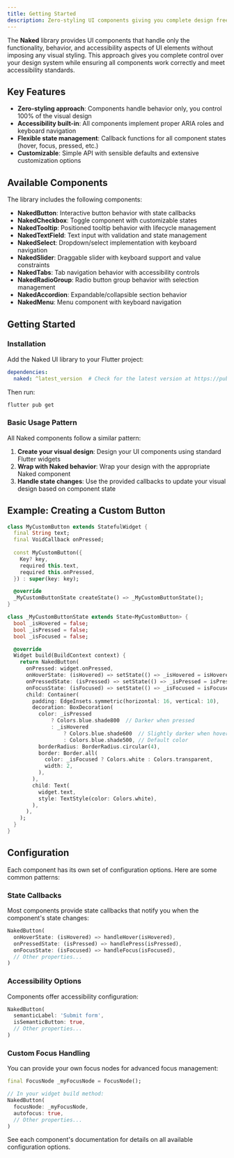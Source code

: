 ```yaml
---
title: Getting Started
description: Zero-styling UI components giving you complete design freedom
---
```


The **Naked** library provides UI components that handle only the functionality, behavior, and accessibility aspects of UI elements without imposing any visual styling. This approach gives you complete control over your design system while ensuring all components work correctly and meet accessibility standards.

## Key Features

- **Zero-styling approach**: Components handle behavior only, you control 100% of the visual design
- **Accessibility built-in**: All components implement proper ARIA roles and keyboard navigation
- **Flexible state management**: Callback functions for all component states (hover, focus, pressed, etc.)
- **Customizable**: Simple API with sensible defaults and extensive customization options

## Available Components

The library includes the following components:

- **NakedButton**: Interactive button behavior with state callbacks
- **NakedCheckbox**: Toggle component with customizable states
- **NakedTooltip**: Positioned tooltip behavior with lifecycle management
- **NakedTextField**: Text input with validation and state management
- **NakedSelect**: Dropdown/select implementation with keyboard navigation
- **NakedSlider**: Draggable slider with keyboard support and value constraints
- **NakedTabs**: Tab navigation behavior with accessibility controls
- **NakedRadioGroup**: Radio button group behavior with selection management
- **NakedAccordion**: Expandable/collapsible section behavior
- **NakedMenu**: Menu component with keyboard navigation

## Getting Started

### Installation

Add the Naked UI library to your Flutter project:

```yaml
dependencies:
  naked: ^latest_version  # Check for the latest version at https://pub.dev/packages/naked
```

Then run:

```bash
flutter pub get
```

### Basic Usage Pattern

All Naked components follow a similar pattern:

1. **Create your visual design**: Design your UI components using standard Flutter widgets
2. **Wrap with Naked behavior**: Wrap your design with the appropriate Naked component
3. **Handle state changes**: Use the provided callbacks to update your visual design based on component state

## Example: Creating a Custom Button

```dart
class MyCustomButton extends StatefulWidget {
  final String text;
  final VoidCallback onPressed;
  
  const MyCustomButton({
    Key? key,
    required this.text,
    required this.onPressed,
  }) : super(key: key);

  @override
  _MyCustomButtonState createState() => _MyCustomButtonState();
}

class _MyCustomButtonState extends State<MyCustomButton> {
  bool _isHovered = false;
  bool _isPressed = false;
  bool _isFocused = false;

  @override
  Widget build(BuildContext context) {
    return NakedButton(
      onPressed: widget.onPressed,
      onHoverState: (isHovered) => setState(() => _isHovered = isHovered),
      onPressedState: (isPressed) => setState(() => _isPressed = isPressed),
      onFocusState: (isFocused) => setState(() => _isFocused = isFocused),
      child: Container(
        padding: EdgeInsets.symmetric(horizontal: 16, vertical: 10),
        decoration: BoxDecoration(
          color: _isPressed
              ? Colors.blue.shade800  // Darker when pressed
              : _isHovered
                  ? Colors.blue.shade600  // Slightly darker when hovered
                  : Colors.blue.shade500, // Default color
          borderRadius: BorderRadius.circular(4),
          border: Border.all(
            color: _isFocused ? Colors.white : Colors.transparent,
            width: 2,
          ),
        ),
        child: Text(
          widget.text,
          style: TextStyle(color: Colors.white),
        ),
      ),
    );
  }
}
```

## Configuration

Each component has its own set of configuration options. Here are some common patterns:

### State Callbacks

Most components provide state callbacks that notify you when the component's state changes:

```dart
NakedButton(
  onHoverState: (isHovered) => handleHover(isHovered),
  onPressedState: (isPressed) => handlePress(isPressed),
  onFocusState: (isFocused) => handleFocus(isFocused),
  // Other properties...
)
```

### Accessibility Options

Components offer accessibility configuration:

```dart
NakedButton(
  semanticLabel: 'Submit form',
  isSemanticButton: true,
  // Other properties...
)
```

### Custom Focus Handling

You can provide your own focus nodes for advanced focus management:

```dart
final FocusNode _myFocusNode = FocusNode();

// In your widget build method:
NakedButton(
  focusNode: _myFocusNode,
  autofocus: true,
  // Other properties...
)
```

See each component's documentation for details on all available configuration options.
